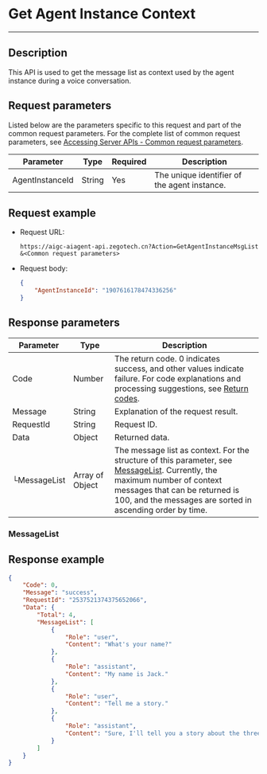 
# Get Agent Instance Context

---

## Description

This API is used to get the message list as context used by the agent instance during a voice conversation.


<PostPrototype link="https://aigc-aiagent-api.zegotech.cn?Action=GetAgentInstanceMsgList" />

## Request parameters

Listed below are the parameters specific to this request and part of the common request parameters. For the complete list of common request parameters, see [Accessing Server APIs - Common request parameters](./../accessing-server-apis.mdx#common-request-parameters).

| Parameter             | Type    | Required | Description                     |
|------------------|---------|----------|--------------------------|
| AgentInstanceId  | String  | Yes       | The unique identifier of the agent instance.         |

## Request example

- Request URL:

    ```https
    https://aigc-aiagent-api.zegotech.cn?Action=GetAgentInstanceMsgList
    &<Common request parameters>
    ```

- Request body:

    ```json
    {
        "AgentInstanceId": "1907616178474336256"
    }
    ```

## Response parameters

| Parameter | Type | Description |
|------|------|------|
| Code | Number | The return code. 0 indicates success, and other values indicate failure. For code explanations and processing suggestions, see [Return codes](./../return-codes.mdx). |
| Message | String | Explanation of the request result. |
| RequestId | String | Request ID. |
| Data | Object | Returned data. |
| └MessageList | Array of Object | The message list as context. For the structure of this parameter, see [MessageList](#messagelist). Currently, the maximum number of context messages that can be returned is 100, and the messages are sorted in ascending order by time. |

### MessageList

<Content />

## Response example

```json
{
    "Code": 0,
    "Message": "success",
    "RequestId": "2537521374375652066",
    "Data": {
        "Total": 4,
        "MessageList": [
            {
                "Role": "user",
                "Content": "What's your name?"
            },
            {
                "Role": "assistant",
                "Content": "My name is Jack."
            },
            {
                "Role": "user",
                "Content": "Tell me a story."
            },
            {
                "Role": "assistant",
                "Content": "Sure, I'll tell you a story about the three little pigs."
            }
        ]
    }
}
```
